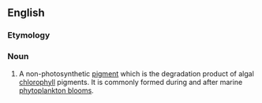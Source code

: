 ==English==

===Etymology===
{{prefix|en|phaeo|pigment}}

===Noun===
{{en-noun}}

# {{lb|en|biochemistry}} A non-photosynthetic [[pigment]] which is the degradation product of algal [[chlorophyll]] pigments. It is commonly formed during and after marine [[phytoplankton bloom]]s.